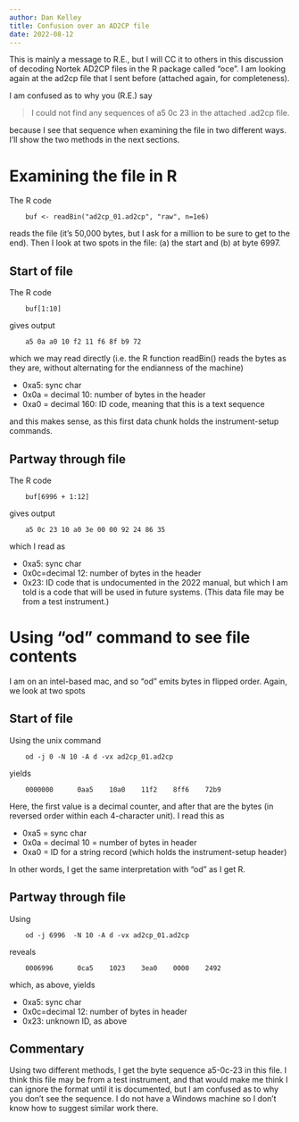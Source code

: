 ```yaml
---
author: Dan Kelley
title: Confusion over an AD2CP file
date: 2022-08-12
---
```


This is mainly a message to R.E., but I will CC it to others in this discussion
of decoding Nortek AD2CP files in the R package called "oce". I am looking
again at the ad2cp file that I sent before (attached again, for completeness).

I am confused as to why you (R.E.) say

> I could not find any sequences of a5 0c 23 in the attached .ad2cp file.

because I see that sequence when examining the file in two different ways. I'll
show the two methods in the next sections.

# Examining the file in R

The R code
```
    buf <- readBin("ad2cp_01.ad2cp", "raw", n=1e6)
```

reads the file (it's 50,000 bytes, but I ask for a million to be sure to get to the end).  Then I look at two spots in the file: (a) the start and (b) at byte 6997.

## Start of file

The R code
```
	buf[1:10]
```
gives output
```
	a5 0a a0 10 f2 11 f6 8f b9 72
```
which we may read directly (i.e. the R function readBin() reads the bytes as they are, without alternating for the endianness of the machine)

* 0xa5: sync char
* 0x0a = decimal 10: number of bytes in the header
* 0xa0 = decimal 160: ID code, meaning that this is a text sequence

and this makes sense, as this first data chunk holds the instrument-setup commands.

## Partway through file

The R code
```
	buf[6996 + 1:12]
```
gives output
```
	a5 0c 23 10 a0 3e 00 00 92 24 86 35
```
which I read as

* 0xa5: sync char
* 0x0c=decimal 12: number of bytes in the header
* 0x23: ID code that is undocumented in the 2022 manual, but which I am told is a code that will be used in future systems.  (This data file may be from a test instrument.)

# Using "od" command to see file contents

I am on an intel-based mac, and so "od" emits bytes in flipped order.  Again, we look at two spots

## Start of file

Using the unix command
```
	od -j 0 -N 10 -A d -vx ad2cp_01.ad2cp
```
yields
```
	0000000      0aa5    10a0    11f2    8ff6    72b9
```

Here, the first value is a decimal counter, and after that are the bytes (in reversed order within each 4-character unit).  I read this as

* 0xa5 = sync char
* 0x0a = decimal 10 = number of bytes in header
* 0xa0 = ID for a string record (which holds the instrument-setup header)

In other words, I get the same interpretation with "od" as I get R.

## Partway through file

Using
```
	od -j 6996  -N 10 -A d -vx ad2cp_01.ad2cp
```
reveals
```
	0006996      0ca5    1023    3ea0    0000    2492
```
which, as above, yields

* 0xa5: sync char
* 0x0c=decimal 12: number of bytes in header
* 0x23: unknown ID, as above

## Commentary

Using two different methods, I get the byte sequence a5-0c-23 in this file. I
think this file may be from a test instrument, and that would make me think I
can ignore the format until it is documented, but I am confused as to why you
don't see the sequence.  I do not have a Windows machine so I don't know how to
suggest similar work there.

